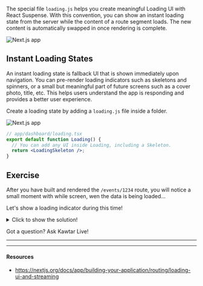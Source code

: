 The special file `loading.js` helps you create meaningful Loading UI with React Suspense. With this convention, you can show an instant loading state from the server while the content of a route segment loads. The new content is automatically swapped in once rendering is complete.

![Next.js app](../../images/loaded-content.png)

## Instant Loading States

An instant loading state is fallback UI that is shown immediately upon navigation. You can pre-render loading indicators such as skeletons and spinners, or a small but meaningful part of future screens such as a cover photo, title, etc. This helps users understand the app is responding and provides a better user experience.

Create a loading state by adding a `loading.js` file inside a folder.

![Next.js app](../../images/loadingjs.png)

```jsx
// app/dashboard/loading.tsx
export default function Loading() {
  // You can add any UI inside Loading, including a Skeleton.
  return <LoadingSkeleton />;
}
```

## Exercise

After you have built and rendered the `/events/1234` route, you will notice a small moment with while screen, wen the data is being loaded...

Let's show a loading indicator during this time!

<details>
<summary>Click to show the solution!</summary>

```jsx
// app/events/loading.tsx
export default function Loading() {
  return <p>Loading...</p>;
}
```

</details>

Got a question? Ask Kawtar Live!

---

---

#### Resources

- https://nextjs.org/docs/app/building-your-application/routing/loading-ui-and-streaming
